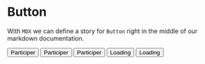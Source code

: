 

<Meta title="Button with MDX" component={Button} />

# Button

With `MDX` we can define a story for `Button` right in the middle of our
markdown documentation.

<Preview>
  <Story name="all buttons">
    <TransparentWrapper transparentGB={true}>
      <form>
        <Button>Participer</Button>
        <Button variant="outlined">Participer</Button>
        <Button color="secondary">Participer</Button>
        <Button loading={true}>Loading</Button>
        <Button
          loading={true}
          variant="outlined"
        >
          Loading
        </Button>
      </form>
    </TransparentWrapper>
  </Story>
</Preview>
